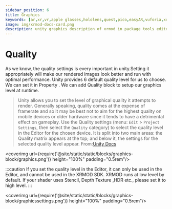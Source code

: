 ```yaml
---
sidebar_position: 6
title: Graphics
keywords: [ar,xr,vr,apple glasses,hololens,quest,pico,easyAR,vuforia,xrmod,mod,doc,metaverse,facebook,meta,unity]
image: img/xrmod-docs-card.png
description: unity graphics description of xrmod in package tools editor.
---
```


# Quality
As we know, the quality settings is every important in unity.Setting it appropriately will make our rendered images look better and run with optimal performance. Unity provides 6 default quality level for us to choose. We can set it in Property . We can  add Quality block to setup our graphics level at runtime.

> Unity allows you to set the level of graphical quality it attempts to render. Generally speaking, quality comes at the expense of framerate and so it may be best not to aim for the highest quality on mobile devices or older hardware since it tends to have a detrimental effect on gameplay. Use the Quality settings (menu: `Edit` > `Project Settings`, then select the `Quality` category) to select the quality level in the Editor for the chosen device. It is split into two main areas: the Quality matrix appears at the top; and below it, the settings for the selected quality level appear.
From:[Unity Docs](https://docs.unity3d.com/2020.3/Documentation/Manual/class-QualitySettings.html)


<coverimg  url={require('@site/static/static/blocks/graphics-block/graphics.png')} height="100%" padding="0.5rem"/>

:::caution
If you set the quality level in the Editor, it can only be used in the Editor, and cannot be used in the XRMOD SDK. XRMOD runs at low level by default. If your shader uses Stencil, Depth Texture ,HDR  etc., please set it to high level.
:::

<coverimg  url={require('@site/static/static/blocks/graphics-block/graphicssettings.png')} height="100%" padding="0.5rem"/>

